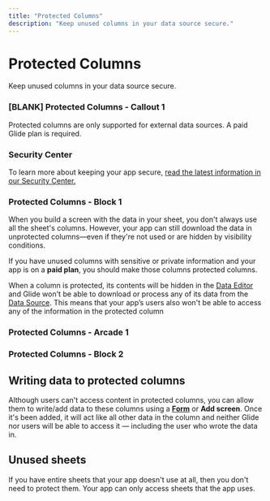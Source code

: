 ```yaml
---
title: "Protected Columns"
description: "Keep unused columns in your data source secure."
---
```


# Protected Columns

Keep unused columns in your data source secure.

### [BLANK] Protected Columns - Callout 1

Protected columns are only supported for external data sources. A paid Glide plan is required. 



### Security Center

To learn more about keeping your app secure, [read the latest information in our Security Center.](https://www.glideapps.com/security-center)

### Protected Columns - Block 1

When you build a screen with the data in your sheet, you don't always use all the sheet's columns. However, your app can still download the data in unprotected columns—even if they're not used or are hidden by visibility conditions.

If you have unused columns with sensitive or private information and your app is on a **paid plan**, you should make those columns protected columns.

When a column is protected, its contents will be hidden in the [Data Editor](/introduction-to-the-data-editor) and Glide won't be able to download or process any of its data from the [Data Source](/data-sources). This means that your app’s users also won't be able to access any of the information in the protected column

### Protected Columns - Arcade 1

### Protected Columns - Block 2

## Writing data to protected columns

Although users can't access content in protected columns, you can allow them to write/add data to these columns using a [**Form**](/forms) or **Add screen**. Once it's been added, it will act like all other data in the column and neither Glide nor users will be able to access it — including the user who wrote the data in.

## Unused sheets

If you have entire sheets that your app doesn't use at all, then you don't need to protect them. Your app can only access sheets that the app uses.

